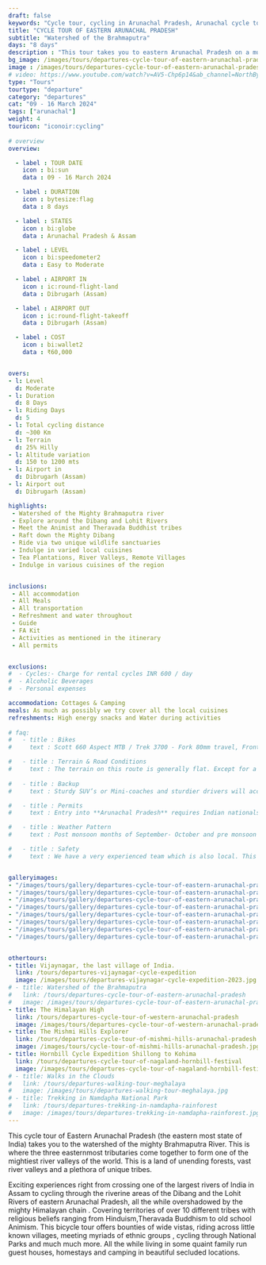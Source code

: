 ```yaml
---
draft: false
keywords: "Cycle tour, cycling in Arunachal Pradesh, Arunachal cycle tour, Cycling in Eastern Arunachal Pradesh"
title: "CYCLE TOUR OF EASTERN ARUNACHAL PRADESH"
subtitle: "Watershed of the Brahmaputra"
days: "8 days"
description : "This tour takes you to eastern Arunachal Pradesh on a multiday cycling holiday across the watershed region of the Brahmaputra Valley."
bg_image: /images/tours/departures-cycle-tour-of-eastern-arunachal-pradesh.jpg
image : /images/tours/departures-cycle-tour-of-eastern-arunachal-pradesh.jpg
# video: https://www.youtube.com/watch?v=AV5-Chp6p14&ab_channel=NorthBynortheast
type: "Tours" 
tourtype: "departure"
category: "departures"
cat: "09 - 16 March 2024"
tags: ["arunachal"]
weight: 4
touricon: "iconoir:cycling"
 
# overview
overview:

  - label : TOUR DATE
    icon : bi:sun
    data : 09 - 16 March 2024

  - label : DURATION
    icon : bytesize:flag
    data : 8 days

  - label : STATES
    icon : bi:globe
    data : Arunachal Pradesh & Assam

  - label : LEVEL
    icon : bi:speedometer2
    data : Easy to Moderate

  - label : AIRPORT IN
    icon : ic:round-flight-land
    data : Dibrugarh (Assam)

  - label : AIRPORT OUT
    icon : ic:round-flight-takeoff
    data : Dibrugarh (Assam)

  - label : COST
    icon : bi:wallet2
    data : ₹60,000


overs:
- l: Level 
  d: Moderate 
- l: Duration
  d: 8 Days
- l: Riding Days
  d: 5
- l: Total cycling distance
  d: ~300 Km
- l: Terrain
  d: 25% Hilly 
- l: Altitude variation
  d: 150 to 1200 mts
- l: Airport in
  d: Dibrugarh (Assam)
- l: Airport out
  d: Dibrugarh (Assam)

highlights: 
 - Watershed of the Mighty Brahmaputra river
 - Explore around the Dibang and Lohit Rivers
 - Meet the Animist and Theravada Buddhist tribes
 - Raft down the Mighty Dibang
 - Ride via two unique wildlife sanctuaries
 - Indulge in varied local cuisines
 - Tea Plantations, River Valleys, Remote Villages
 - Indulge in various cuisines of the region


inclusions:
 - All accommodation
 - All Meals
 - All transportation
 - Refreshment and water throughout
 - Guide
 - FA Kit
 - Activities as mentioned in the itinerary
 - All permits


exclusions:
#  - Cycles:- Charge for rental cycles INR 600 / day
#  - Alcoholic Beverages
#  - Personal expenses

accommodation: Cottages & Camping
meals: As much as possibly we try cover all the local cuisines
refreshments: High energy snacks and Water during activities  
 
# faq:
#   - title : Bikes
#     text : Scott 660 Aspect MTB / Trek 3700 - Fork 80mm travel, Front Derailleur Shimano FD-TX50 / 34.9mm, Rear Derailleur Shimano Tourney RD-TX35 21 Speed (Upgraded), Shifters Shimano ST-EF 41 L / 7R EZ-ire plus (Upgraded), Brakeset Tektro SCM-02 mech. Disc 160F/160Rmm Rotor, Front Tyre 6 26×2.1 / 30TPI, Rear Tyre 6 26×2.1 / 30TPI, Weight 13.6 kg / 29.98 lbs

#   - title : Terrain & Road Conditions
#     text : The terrain on this route is generally flat. Except for a few odd days the roads are generally excellent. This is probably one of the easiest routes to cycle in the Northeastern region, with beautiful views, interesting tribes and excellent road conditions.
   
#   - title : Backup
#     text : Sturdy SUV’s or Mini-coaches and sturdier drivers will accompany you on every trip. These vehicles are along right from your airport pick up to your drop back to the airport.

#   - title : Permits 
#     text : Entry into **Arunachal Pradesh** requires Indian nationals to aquire a Inner Line Permit (ILP) whereas foreign nationals require Restricted Area Permits (RAP), both of which have a certain fees applicable.

#   - title : Weather Pattern 
#     text : Post monsoon months of September- October and pre monsoon months of March-April are very pleasant with blue skies and a fair days. Peak winters are from November to February with the mercury coming down below 15 C in the nights, where as the days are quite pleasant.

#   - title : Safety 
#     text : We have a very experienced team which is also local. This reflects in the overall safety of our tours. Rest assured your guides know where extra attention is required and when. All our routes are well known to us, we know where the nearest medical facilities are, we know whom to contact if in case of an emergency, we know all the alternate routes in case of road blockages. We have CASEVAC protocols in place to streamline the process in case of emergencies. You can rest easy knowing that in the outdoors in general and this region in particular you are in safe hands with us.


galleryimages:
- "/images/tours/gallery/departures-cycle-tour-of-eastern-arunachal-pradesh/departures-cycle-tour-of-eastern-arunachal-pradesh1.jpg"
- "/images/tours/gallery/departures-cycle-tour-of-eastern-arunachal-pradesh/departures-cycle-tour-of-eastern-arunachal-pradesh2.jpg" 
- "/images/tours/gallery/departures-cycle-tour-of-eastern-arunachal-pradesh/departures-cycle-tour-of-eastern-arunachal-pradesh3.jpg" 
- "/images/tours/gallery/departures-cycle-tour-of-eastern-arunachal-pradesh/departures-cycle-tour-of-eastern-arunachal-pradesh4.jpg"
- "/images/tours/gallery/departures-cycle-tour-of-eastern-arunachal-pradesh/departures-cycle-tour-of-eastern-arunachal-pradesh5.jpg"
- "/images/tours/gallery/departures-cycle-tour-of-eastern-arunachal-pradesh/departures-cycle-tour-of-eastern-arunachal-pradesh6.jpg" 
- "/images/tours/gallery/departures-cycle-tour-of-eastern-arunachal-pradesh/departures-cycle-tour-of-eastern-arunachal-pradesh7.jpg" 
- "/images/tours/gallery/departures-cycle-tour-of-eastern-arunachal-pradesh/departures-cycle-tour-of-eastern-arunachal-pradesh8.jpg" 


othertours:
- title: Vijaynagar, the last village of India.
  link: /tours/departures-vijaynagar-cycle-expedition
  image: /images/tours/departures-vijaynagar-cycle-expedition-2023.jpg
# - title: Watershed of the Brahmaputra
#   link: /tours/departures-cycle-tour-of-eastern-arunachal-pradesh
#   image: /images/tours/departures-cycle-tour-of-eastern-arunachal-pradesh.jpg
- title: The Himalayan High
  link: /tours/departures-cycle-tour-of-western-arunachal-pradesh
  image: /images/tours/departures-cycle-tour-of-western-arunachal-pradesh.jpg
- title: The Mishmi Hills Explorer 
  link: /tours/departures-cycle-tour-of-mishmi-hills-arunachal-pradesh
  image: /images/tours/cycle-tour-of-mishmi-hills-arunachal-pradesh.jpg
- title: Hornbill Cycle Expedition Shillong to Kohima
  link: /tours/departures-cycle-tour-of-nagaland-hornbill-festival
  image: /images/tours/departures-cycle-tour-of-nagaland-hornbill-festival.jpg
# - title: Walks in the Clouds
#   link: /tours/departures-walking-tour-meghalaya
#   image: /images/tours/departures-walking-tour-meghalaya.jpg
# - title: Trekking in Namdapha National Park
#   link: /tours/departures-trekking-in-namdapha-rainforest
#   image: /images/tours/departures-trekking-in-namdapha-rainforest.jpg       
--- 
```


This cycle tour of Eastern Arunachal Pradesh (the eastern most state of India) takes you to the watershed of the mighty Brahmaputra River. This is where the three easternmost tributaries come together to form one of the mightiest river valleys of the world. This is a land of unending forests, vast river valleys and a plethora of unique tribes.

Exciting experiences right from crossing one of the largest rivers of India in Assam to cycling through the riverine areas of the Dibang and the Lohit Rivers of eastern Arunachal Pradesh, all the while overshadowed by the mighty Himalayan chain . Covering territories of over 10 different tribes with religious beliefs ranging from Hinduism,Theravada Buddhism to old school Animism. This bicycle tour offers bounties of wide vistas, riding across little known villages, meeting myriads of ethnic groups , cycling through National Parks and much much more. All the while living in some quaint family run guest houses, homestays and camping in beautiful secluded locations.
